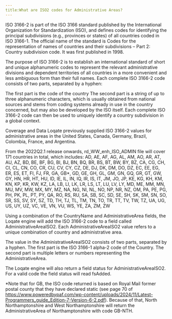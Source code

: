 ```yaml
---
title:What are ISO2 codes for Administrative Areas?
---
```


ISO 3166-2 is part of the ISO 3166 standard published by the International Organization for Standardization (ISO), and defines codes for identifying the principal subdivisions (e.g., provinces or states) of all countries coded in ISO 3166-1. The official name of the standard is Codes for the representation of names of countries and their subdivisions – Part 2: Country subdivision code. It was first published in 1998.

The purpose of ISO 3166-2 is to establish an international standard of short and unique alphanumeric codes to represent the relevant administrative divisions and dependent territories of all countries in a more convenient and less ambiguous form than their full names. Each complete ISO 3166-2 code consists of two parts, separated by a hyphen:

The first part is the code of the country
The second part is a string of up to three alphanumeric characters, which is usually obtained from national sources and stems from coding systems already in use in the country concerned, but may also be developed by the ISO itself.
Each complete ISO 3166-2 code can then be used to uniquely identify a country subdivision in a global context.

Coverage and Data
Loqate previously supplied ISO 3166-2 values for administrative areas in the United States, Canada, Germany, Brazil, Colombia, France, and Argentina.

From the 2022Q2.1 release onwards, rd_WW_enh_ISO_ADMIN file will cover 171 countries in total, which includes:
AD, AE, AF, AG, AL, AM, AO, AR, AT, AU, AZ, BD, BE, BF, BG, BI, BJ, BN, BQ, BR, BS, BT, BW, BY, BZ, CA, CG, CH, CI, CL, CN, CO, CR, CU, CV, CY, CZ, DE, DJ, DK, DM, DO, DZ, EC, EE, EG, ER, ES, ET, FI, FJ, FR, GA, GB\*, GD, GE, GH, GL, GM, GN, GQ, GR, GT, GW, GY, HN, HR, HT, HU, ID, IE, IL, IN, IQ, IR, IS, IT, JM, JO, JP, KE, KG, KH, KM, KN, KP, KR, KW, KZ, LA, LB, LI, LK, LR, LS, LT, LU, LV, LY, MD, ME, MM, MN, MU, MV, MW, MX, MY, MZ, NA, NG, NI, NL, NO, NP, NR, NZ, OM, PA, PE, PG, PH, PK, PL, PT, PY, QA, RO, RS, RU, SA, SB, SC, SD, SE, SH, SK, SM, SN, SO, SR, SS, SV, SY, SZ, TD, TH, TJ, TL, TM, TN, TO, TR, TT, TV, TW, TZ, UA, UG, US, UY, UZ, VC, VE, VN, VU, WS, YE, ZA, ZM, ZW

Using a combination of the CountryName and AdministrativeArea fields, the Loqate engine will add the ISO 3166-2 code to a field called AdministrativeAreaISO2. Each AdministrativeAreaISO2 value refers to a unique combination of country and administrative area.

The value in the AdministrativeAreaISO2 consists of two parts, separated by a hyphen. The first part is the ISO 3166-1 alpha-2 code of the Country. The second part is multiple letters or numbers representing the AdministrativeArea.

The Loqate engine will also return a field status for AdministrativeAreaISO2. For a valid code the field status will read fsAdded.

\*Note that for GB, the ISO code returned is based on Royal Mail former postal county that they have declared static (see page 70 of https://www.poweredbypaf.com/wp-content/uploads/2024/11/Latest-Programmers_guide_Edition-7-Version-6-2.pdf). Because of that, North Northamptonshire and West Northamptonshire will return the AdministrativeArea of Northamptonshire with code GB-NTH.
